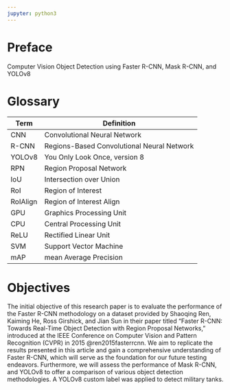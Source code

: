 ---
jupyter: python3
---

# Preface {.unnumbered}

Computer Vision Object Detection using Faster R-CNN, Mask R-CNN, and YOLOv8

# Glossary {.unnumbered}

| Term     | Definition                                 |
|----------|--------------------------------------------|
| CNN      | Convolutional Neural Network               |
| R-CNN    | Regions-Based Convolutional Neural Network |
| YOLOv8   | You Only Look Once, version 8              |
| RPN      | Region Proposal Network                    |
| IoU      | Intersection over Union                    |
| RoI      | Region of Interest                         |
| RoIAlign | Region of Interest Align                   |
| GPU      | Graphics Processing Unit                   |
| CPU      | Central Processing Unit                    |
| ReLU     | Rectified Linear Unit                      |
| SVM      | Support Vector Machine                     |
| mAP      | mean Average Precision                     |

# Objectives {.unnumbered}

The initial objective of this research paper is to evaluate the performance of the Faster R-CNN methodology on a dataset provided by Shaoqing Ren, Kaiming He, Ross Girshick, and Jian Sun in their paper titled "Faster R-CNN: Towards Real-Time Object Detection with Region Proposal Networks," introduced at the IEEE Conference on Computer Vision and Pattern Recognition (CVPR) in 2015 @ren2015fasterrcnn. We aim to replicate the results presented in this article and gain a comprehensive understanding of Faster R-CNN, which will serve as the foundation for our future testing endeavors. Furthermore, we will assess the performance of Mask R-CNN, and YOLOv8 to offer a comparison of various object detection methodologies. A YOLOv8 custom label was applied to detect military tanks.
